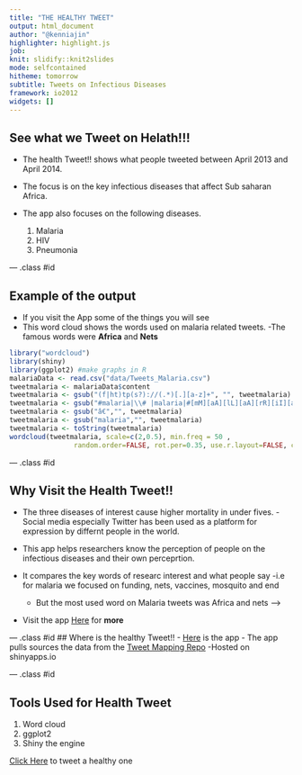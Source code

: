 ```yaml
---
title: "THE HEALTHY TWEET"
output: html_document
author: "@kenniajin"
highlighter: highlight.js
job: 
knit: slidify::knit2slides
mode: selfcontained
hitheme: tomorrow
subtitle: Tweets on Infectious Diseases
framework: io2012
widgets: []
---
```


## See what we Tweet on  Helath!!!

- The health Tweet!! shows what people tweeted between April 2013 and April 2014.
- The focus is on the key infectious diseases that affect Sub saharan Africa.
- The app also focuses on the following diseases.

  1. Malaria
  2. HIV
  3. Pneumonia


--- .class #id 

## Example of the output

- If you visit the App some of the things you will see
- This word cloud shows the words used on malaria related tweets. 
    -The famous words were **Africa** and **Nets**

```r
library("wordcloud")
library(shiny)
library(ggplot2) #make graphs in R
malariaData <- read.csv("data/Tweets_Malaria.csv")
tweetmalaria <- malariaData$content
tweetmalaria <- gsub("(f|ht)tp(s?)://(.*)[.][a-z]+", "", tweetmalaria)
tweetmalaria <- gsub("#malaria|\\# |malaria|#[mM][aA][lL][aA][rR][iI][aA]|[mM][aA][lL][aA][rR][iI][aA]|via|http", "", tweetmalaria)
tweetmalaria <- gsub("â€","", tweetmalaria)
tweetmalaria <- gsub("malaria","", tweetmalaria)
tweetmalaria <- toString(tweetmalaria)
wordcloud(tweetmalaria, scale=c(2,0.5), min.freq = 50 ,
                random.order=FALSE, rot.per=0.35, use.r.layout=FALSE, colors=brewer.pal(8, "Dark2"))

```

--- .class #id 

## Why Visit the Health Tweet!!
- The three diseases of interest cause higher mortality in under fives. 
-Social media especially Twitter has been used as a platform for expression by differnt people in the world. 
- This app helps researchers know the perception of people on the infectious diseases and their own perceprtion.

- It compares the key words of researc interest and what people say
    -i.e for malaria we focused on funding, nets, vaccines, mosquito and end
    - But the most  used word on Malaria tweets was Africa and nets ---->
    
- Visit the app [Here](http://kenniajin.shinyapps.io/twitterSayDisease/) for **more**

--- .class #id 
## Where is the healthy Tweet!!
- [Here](http://kenniajin.shinyapps.io/twitterSayDisease/) is the app 
- The app pulls sources the data from the [Tweet Mapping Repo](https://github.com/Keniajin/TweetMapping/tree/master/data/Infectious%20Disease)
-Hosted on shinyapps.io

--- .class #id 

## Tools Used for Health Tweet

  1. Word cloud
  2. ggplot2 
  3. Shiny the engine
  
  
[Click Here](https://twitter.com//) to tweet a healthy one 